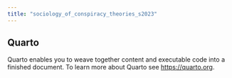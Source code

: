 ```yaml
---
title: "sociology_of_conspiracy_theories_s2023"
---
```


## Quarto

Quarto enables you to weave together content and executable code into a finished document. To learn more about Quarto see <https://quarto.org>.
